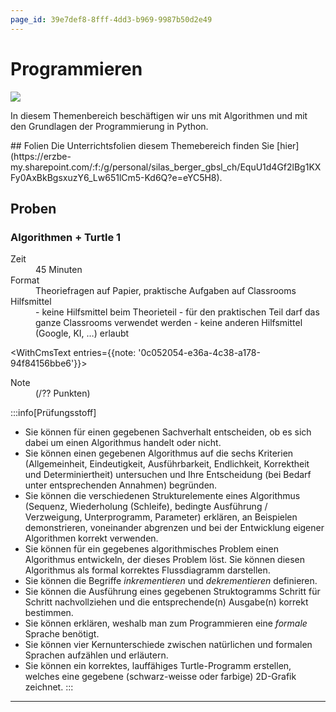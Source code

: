 ```yaml
---
page_id: 39e7def8-8fff-4dd3-b969-9987b50d2e49
---
```



# Programmieren
![](img/python-banner.jpg)

In diesem Themenbereich beschäftigen wir uns mit Algorithmen und mit den Grundlagen der Programmierung in Python.

<Restricted id='ae2b1027-899d-4118-9d08-c98f4c7f9082'>
  ## Folien
  Die Unterrichtsfolien diesem Themebereich finden Sie [hier](https://erzbe-my.sharepoint.com/:f:/g/personal/silas_berger_gbsl_ch/EquU1d4Gf2lBg1KXFy0AxBkBgsxuzY6_Lw651lCm5-Kd6Q?e=eYC5H8).
</Restricted>

## Proben
### Algorithmen + Turtle 1
<DefinitionList>
  <dt>Zeit</dt>
  <dd>45 Minuten</dd>

  <dt>Format</dt>
  <dd>Theoriefragen auf Papier, praktische Aufgaben auf Classrooms</dd> 
  
  <dt>Hilfsmittel</dt>
  <dd>
    - keine Hilfsmittel beim Theorieteil
    - für den praktischen Teil darf das ganze Classrooms verwendet werden
    - keine anderen Hilfsmittel (Google, KI, …) erlaubt
  </dd>

  <WithCmsText entries={{note: '0c052054-e36a-4c38-a178-94f84156bbe6'}}>
    <dt>Note</dt>
    <dd>__<CmsText name="note" />__ (<CmsText name="punkte" />/?? Punkten)</dd>
  </WithCmsText>
</DefinitionList>

:::info[Prüfungsstoff]
- Sie können für einen gegebenen Sachverhalt entscheiden, ob es sich dabei um einen Algorithmus handelt oder nicht.
- Sie können einen gegebenen Algorithmus auf die sechs Kriterien (Allgemeinheit, Eindeutigkeit, Ausführbarkeit, Endlichkeit, Korrektheit und Determiniertheit) untersuchen und Ihre Entscheidung (bei Bedarf unter entsprechenden Annahmen) begründen.
- Sie können die verschiedenen Strukturelemente eines Algorithmus (Sequenz, Wiederholung (Schleife), bedingte Ausführung / Verzweigung, Unterprogramm, Parameter) erklären, an Beispielen demonstrieren, voneinander abgrenzen und bei der Entwicklung eigener Algorithmen korrekt verwenden.
- Sie können für ein gegebenes algorithmisches Problem einen Algorithmus entwickeln, der dieses Problem löst. Sie können diesen Algorithmus als formal korrektes Flussdiagramm darstellen.
- Sie können die Begriffe _inkrementieren_ und _dekrementieren_ definieren.
- Sie können die Ausführung eines gegebenen Struktogramms Schritt für Schritt nachvollziehen und die entsprechende(n) Ausgabe(n) korrekt bestimmen.
- Sie können erklären, weshalb man zum Programmieren eine _formale_ Sprache benötigt.
- Sie können vier Kernunterschiede zwischen natürlichen und formalen Sprachen aufzählen und erläutern.
- Sie können ein korrektes, lauffähiges Turtle-Programm erstellen, welches eine gegebene (schwarz-weisse oder farbige) 2D-Grafik zeichnet.
:::

---
